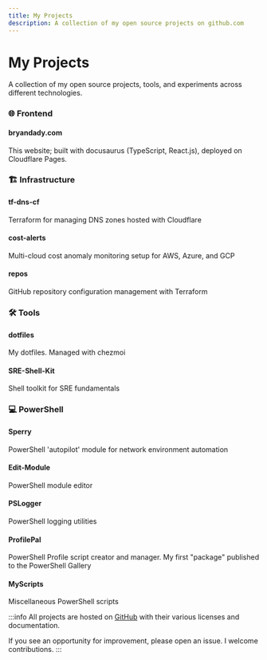 ```yaml
---
title: My Projects
description: A collection of my open source projects on github.com
---
```



# My Projects

A collection of my open source projects, tools, and experiments across different technologies.

<div className="row">
  <div className="col col--6">
    <div className="card margin--md">
      <div className="card__header">
        <h3>🌐 Frontend</h3>
      </div>
      <div className="card__body">
        <h4><Link to="./bryandady-com">bryandady.com</Link></h4>
        <p>This website; built with <Link to="https://docusaurus.io/docs/blog">docusaurus</Link> (TypeScript, React.js), deployed on Cloudflare Pages.</p>
      </div>
    </div>
  </div>
  
  <div className="col col--6">
    <div className="card margin--md">
      <div className="card__header">
        <h3>🏗️ Infrastructure</h3>
      </div>
      <div className="card__body">
        <h4><Link to="./tf-dns-cf">tf-dns-cf</Link></h4>
        <p>Terraform for managing DNS zones hosted with Cloudflare</p>
        <h4><Link to="./cost-alerts">cost-alerts</Link></h4>
        <p>Multi-cloud cost anomaly monitoring setup for AWS, Azure, and GCP</p>
        <h4><Link to="./repos">repos</Link></h4>
        <p>GitHub repository configuration management with Terraform</p>
      </div>
    </div>
  </div>
</div>

<div className="row">
  <div className="col col--6">
    <div className="card margin--md">
      <div className="card__header">
        <h3>🛠️ Tools</h3>
      </div>
      <div className="card__body">
        <h4><Link to="./dotfiles">dotfiles</Link></h4>
        <p>My dotfiles. Managed with chezmoi</p>
        <h4><Link to="./sre-shell-kit">SRE-Shell-Kit</Link></h4>
        <p>Shell toolkit for SRE fundamentals</p>
      </div>
    </div>
  </div>
  
  <div className="col col--6">
    <div className="card margin--md">
      <div className="card__header">
        <h3>💻 PowerShell</h3>
      </div>
      <div className="card__body">
        <h4><Link to="./sperry">Sperry</Link></h4>
        <p>PowerShell 'autopilot' module for network environment automation</p>
        <h4><Link to="./edit-module">Edit-Module</Link></h4>
        <p>PowerShell module editor</p>
        <h4><Link to="https://github.com/bcdady/PSLogger">PSLogger</Link></h4>
        <p>PowerShell logging utilities</p>
        <h4><Link to="https://github.com/bcdady/ProfilePal">ProfilePal</Link></h4>
        <p>PowerShell Profile script creator and manager. My first "package" published to the <Link to="https://www.powershellgallery.com/packages/ProfilePal/">PowerShell Gallery</Link></p>
        <h4><Link to="https://github.com/bcdady/MyScripts">MyScripts</Link></h4>
        <p>Miscellaneous PowerShell scripts</p>
      </div>
    </div>
  </div>
</div>

:::info
All projects are hosted on [GitHub](https://github.com/bcdady) with their various licenses and documentation.

If you see an opportunity for improvement, please open an issue. I welcome contributions.
:::
